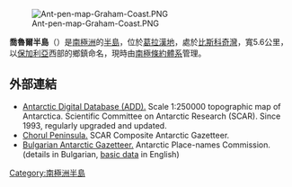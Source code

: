 [[Image:Ant-pen-map-Graham-Coast.PNG|thumb]]

'''喬魯爾半島'''（{{lang-en|Chorul Peninsula}}）是[[南極洲|南極洲]]的[[半島|半島]]，位於[[葛拉漢地|葛拉漢地]]，處於[[比斯科奇灣|比斯科奇灣]]，寬5.6公里，以[[保加利亞|保加利亞]]西部的鄉鎮命名，現時由[[南極條約體系|南極條約體系]]管理。

{{coord|65|33|00|S|63|45|10|W|display=title}}

==外部連結==
* [http://www.add.scar.org Antarctic Digital Database (ADD).]{{Wayback|url=http://www.add.scar.org/ |date=20170305000653 }} Scale 1:250000 topographic map of Antarctica. Scientific Committee on Antarctic Research (SCAR). Since 1993, regularly upgraded and updated.
* [https://data.aad.gov.au/aadc/gaz/scar/display_name.cfm?gaz_id=137653 Chorul Peninsula.]{{Wayback|url=https://data.aad.gov.au/aadc/gaz/scar/display_name.cfm?gaz_id=137653 |date=20181002041722 }} SCAR Composite Antarctic Gazetteer.
* [http://apcbg.org/gazet-bg.doc Bulgarian Antarctic Gazetteer.]{{Wayback|url=http://apcbg.org/gazet-bg.doc |date=20160206203828 }} Antarctic Place-names Commission. (details in Bulgarian, [http://apcbg.org/gazet.htm basic data]{{Wayback|url=http://apcbg.org/gazet.htm |date=20160304071225 }} in English)

{{DEFAULTSORT:Chorul Peninsula}}
[[Category:南極洲半島|Category:南極洲半島]]


{{GrahamCoast-geo-stub}}